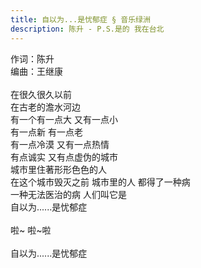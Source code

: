 ```yaml
---
title: 自以为...是忧郁症 § 音乐绿洲
description: 陈升 - P.S.是的 我在台北
---
```


作词：陈升<br />编曲：王继康<br /><br />在很久很久以前<br />在古老的澹水河边<br />有一个有一点大 又有一点小<br />有一点新 有一点老<br />有一点冷漠 又有一点热情<br />有点诚实 又有点虚伪的城市<br />城市里住著形形色色的人<br />在这个城市毁灭之前 城市里的人 都得了一种病<br />一种无法医治的病 人们叫它是<br />自以为......是忧郁症<br /><br />啦~ 啦~啦<br /><br />自以为......是忧郁症